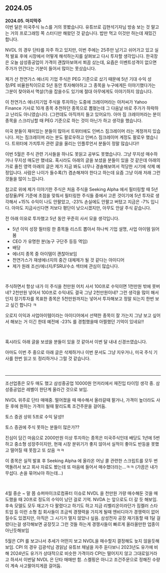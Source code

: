 ## 2024.05

**2024.05. 마지막주**<br/>
이번 달은 미국주식 뉴스를 거의 못봤습니다. 유튜브로 김현석기자님 방송 보는 것 말고는 거의 프로그래밍 쪽 스터디만 해왔던 것 같습니다. 밥만 먹고 이것만 하는데 재밌긴 합니다.<br/>

NVDL 의 경우 단타를 자주 하고 있지만, 이번 주에는 25주만 남기고 쉬어가고 있고 실적 발표 후에 시장에서 어떻게 해석하는지를 살펴보고 다시 투자할 생각입니다. 한국장은 오늘 삼성중공업이 가격이 괜찮아보여서 쬐끔 샀는데, 요즘은 이벤트성격이 없으면 주가가 안간다는 기분이 들어서 많이는 못샀습니다.<br/>

제가 산 천연가스 에너지 기업 주식은 PEG 기준으로 샀기 때문에 5년 기대 수익 성장/PE 비율원칙이므로 5년 동안 투자해야하고 그 종목을 누구에게든 이야기했다가는 그분이 찾아와서 멱살(?)을 잡을수도 있기에 절대 아무에게도 이야기하지 않습니다.<br/>

이 천연가스 에너지기업 주식을 투자하는 도중에 크레이머라는 아저씨가 Yahoo Finance 기사로 10개 종목 추천하던 종목으로 뽑혔는데 그 다음날 바로 주가가 하락하고 난리도 아니였습니다. (그런데도 아직까지 들고 있어요!!). 아마 짐 크레이머라는 분이 종목을 스크리닝할 때 PEG 기준으로 하는 것이 아닌가 하고 생각을 했습니다.<br/>

미국 분들이 재미있는 분들이 많아서 트위터에도 인버스 짐크레이머 라는 계정까지 있습니다. 저는 짐크레이머 라는 분도 팔로우하고 인버스 짐크레이머 계정도 팔로우 했습니다. 트위터에 가치투자 관련 글을 올리는 인플루언서 분들이 정말 많습니다!!<br/>

이번 5월은 주식 관련 기사들을 하나도 못읽고 공부도 못했습니다. 그냥 무지성 매수하거나 무지성 매도만 했네요. 혹시라도 아래의 글을 보셨을 분들이 있을 것 같은데 아래의 가로 줄친 영역 아래의 글은 제가 지금 봐도 너무나 경솔해보여서 적당한 시기에 삭제 예정입니다. 사람은 나이가 들수록(?) 겸손해져야 한다고 하는데 요즘 그냥 이래 저래 그런 것들을 많이 느낍니다.<br/>



참고로 위에 제가 이야기한 주식은 처음 주식을 Seeking Alpha 에서 필터링할 때 5년 성장율/PE 기준에 초점을 맞춰서 필터링한 주식들 중에서 고른 것이기에 5년 투자로 생각해서 +15% 수익이 나도 안팔았고, -23% 손실에도 안팔고 버텼고 지금은 -7% 입니다. 아마도 지금사신다면 저보다 평단이 낮으시겠지만, 아무도 안살 주식 같습니다.<br/>

전 아래 이유로 투자했고 5년 동안 꾸준히 사서 모을 생각입니다. 

- 5년 이익 성장 필터링 한 종목들 리스트 뽑아서 하나씩 기업 설명, 사업 아이템 읽어봄
- CEO 가 유명한 분(농구 구단주 등등 역임) 
- 배당
- 에너지 종목 중 아이템이 괜찮아보임
- 천연가스가 재생에너지의 중간 대체제가 될 것 같다는 아이디어 
- 제가 원래 조선/에너지/FSRU/수소 섹터에 관심이 많습니다.

<br/>



주식하면서 항상 내가 이 주식을 천만원 어치 사서 100프로 수익이면 1천만원 밖에 못버네? 2천만원 넣어서 100프로 수익내도 결국 그냥 2천만원이네? 그런 생각을 많이 해서인지 장기투자를 목표한 종목은 5천만원까지는 넣어서 투자해보고 정말 되는지  한번 보고 싶긴 합니다 ㅋ<br/>

오로지 이익과 사업아이템이라는 아이디어에서 선택한 종목이 잘 가는지 그냥 보고 싶어서 해보는 거 이긴 한데 예전에 -23% 를 경험했을때 아찔했던 기억이 있네요!!<br/>

<br/>



혹시라도 아래 글을 보셨을 분들이 있을 것 같아서 이번 달 내내 신경쓰였습니다.<br/>

아마도 이번 주 중으로 아래 글은 삭제하거나 이번 문서도 그냥 지우거나, 미국 주식 기사를 한번 읽고 또 정리하거나 그럴 것 같습니다.<br/>

<br/>



<hr/>

조선업종은 모두 매도 했고 삼성중공업 10000원 언저리에서 재진입 타이밍 생각 중. 삼성중공업은 레벨이 한단계 올라간 것으로 보임.<br/>

NVDL 위주로 단타 매매중. 떨어졌을 때 매수해서 올라갈때 팔거나, 가격이 높더라도 사둔 후에 원하는 가격이 될때 팔리도록 조건주문을 걸어둠.<br/>

토스 증권 상위 5프로 수익 달성!! <br/>

토스 증권에 주식 못하는 분들이 많은가?? <br/>

진심이 담긴 마음으로 2000만원 이상 투자하는 종목은 미국주식인데 배당도 1년에 5번하고 중소형 성장주이지만, 현재 시장 분위기가 좋지 않아서 실적이 좋아도 반등을 못했고 떨어질 때 못참고 또 샀음 ㅋㅋ<br/>

이 종목은 실적 발표 후 Seeking Alpha 에 올라온 어닝 콜 관련한 스크립트를 모두 번역돌려서 보고 회사 자료도 봤는데 또 마음에 들어서 매수했더라는...ㅋㅋ (가끔은 내가 무섭다. 손을 묶어놔야 하는데...)<br/>

<br/>

4월 중순 \~ 말 쯤 슈퍼마이크로컴퓨터 이슈로 NVDL 을 천만원 가량 매수해둔 것을 매도했을 때 20프로 정도의 수익이 났던 걸로 기억. NVDA 는 앞으로도 더 갈 듯 해보임. 후속 모델도 모두 재고가 다 팔렸다고 하기도 하고 지금 리벨리온이라던가 짐켈러 스타트업 등 이런 소형 칩 회사들이 조금씩 경쟁력을 가지게 될때 엔비디아가 경쟁력이 없어질수도 있겠지만, 아직은 그 시기가 멀지 않았나 싶음. 삼성전자 공장 재기동할 때 1달 걸렸다는걸 생각해보면 공장짓고 그런 것들 하는게 경쟁사들이 빠르게 올라올만한 업종이 아닌듯해보임<br/>

5월은 CPI 를 보고나서 추세가 어떤지 보고 NVDL을 매수할지 결정해도 늦지 않을듯해보임. CPI 의 경우 김광석님 경읽남 유튜브 채널을 자주 듣다보니 2023년도 유가에 비해 2024년도 유가가 상대적으로 비슷한 가격이라 CPI는 떨어지지 않고 그대로일거라고 하셔서 이번달 NVDL 은 단타 매매만 함. 스켈핑은 아니고 조건주문으로 정해진 수량이 계속 사고팔아지게끔 걸어둠.<br/>


